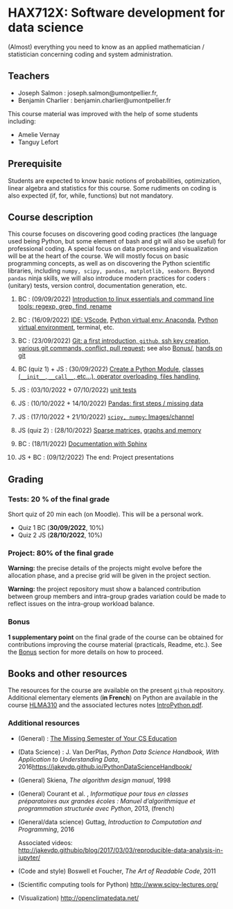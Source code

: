 # HAX712X: Software development for data science

(Almost) everything you need to know as an applied mathematician / statistician concerning coding and system administration.

## Teachers

- Joseph Salmon : joseph.salmon@umontpellier.fr,
- Benjamin Charlier : benjamin.charlier@umontpellier.fr

This course material was improved with the help of some students including:

- Amelie Vernay
- Tanguy Lefort


## Prerequisite

Students are expected to know basic notions of probabilities, optimization, linear algebra and statistics for this course.
Some rudiments on coding is also expected (if, for, while, functions) but not mandatory.

## Course description

This course focuses on discovering good coding practices (the language used being Python, but some element of bash and git will also be useful) for professional coding.
A special focus on data processing and visualization will be at the heart of the course.
We will mostly focus on basic programming concepts, as well as on discovering the Python scientific libraries, including ```numpy, scipy, pandas, matplotlib, seaborn```.
Beyond `pandas` ninja skills, we will also introduce modern practices for coders : (unitary) tests, version control, documentation generation, etc.


1. BC : (09/09/2022) [Introduction to linux essentials and command line tools: regexp, grep, find, rename](Courses/Bash/tp.qmd)

2. BC : (16/09/2022) [IDE: VScode](Courses/IDE/), [Python virtual env: Anaconda](Courses/Venv/tp.qmd), [Python virtual environment](Courses/Venv/tp.qmd), terminal, etc.

3. BC : (23/09/2022) [Git: a first introduction, `github`, ssh key creation, various git commands, conflict, pull request](Courses/Git/tp.qmd); see also [Bonus/](Bonus/README.md), [hands on git](Courses/Git/tp.qmd)

4. BC (quiz 1) + JS : (30/09/2022) [Create a Python Module](Courses/Python-modules/tp.qmd), [classes (`__init__`, `__call__`, etc...), operator overloading, files handling](Courses/Classes_n_Exceptions/tp.qmd),

5. JS : (03/10/2022 + 07/10/2022)  [unit tests](Courses/Test/tp.qmd)

6. JS : (10/10/2022 + 14/10/2022)  [Pandas: first steps / missing data](Courses/Pandas/tp.qmd)

7. JS : (17/10/2022 + 21/10/2022) [`scipy, numpy`: Images/channel](Courses/ScipyNumpy/tp.qmd)

8. JS (quiz 2) : (28/10/2022) [Sparse matrices,](Courses/TimeMemory/tp.qmd) [graphs and memory](Courses/TimeMemory/tp.qmd)

9. BC : (18/11/2022) [Documentation with Sphinx](Courses/Docs/tp.qmd)

10. JS + BC : (09/12/2022) The end:  Project presentations


## Grading


### Tests: 20 % of the final grade
Short quiz of 20 min each (on Moodle). This will be a personal work.

- Quiz 1 BC (**30/09/2022**, 10%)
- Quiz 2 JS (**28/10/2022**, 10%)


### Project: 80% of the final grade


**Warning:** the precise details of the projects might evolve before the allocation phase, and a precise grid will be given in the project section.

**Warning:** the project repository must show a balanced contribution between group members and intra-group grades variation could be made to reflect issues on the intra-group workload balance.

### Bonus

**1 supplementary point** on the final grade of the course can be obtained for contributions improving the course material (practicals, Readme, etc.).
See the [Bonus](Bonus/) section for more details on how to proceed.



## Books and other resources

The resources for the course are available on the present `github` repository. Additional elementary elements (**in French**) on Python are available in the course [HLMA310](http://josephsalmon.eu/HLMA310.html) and the associated lectures notes [IntroPython.pdf](http://josephsalmon.eu/enseignement/Montpellier/HLMA310/IntroPython.pdf).

### Additional resources

- (General) : [The Missing Semester of Your CS Education](https://missing.csail.mit.edu/)
- (Data Science) : J. Van DerPlas, *Python Data Science Handbook, With Application to Understanding Data*, 2016<https://jakevdp.github.io/PythonDataScienceHandbook/>
- (General) Skiena, *The algorithm design manual*, 1998
- (General) Courant et al. , *Informatique pour tous en classes préparatoires aux grandes écoles : Manuel d'algorithmique et programmation structurée avec Python*,
2013, (french)
- (General/data science) Guttag, *Introduction to Computation and Programming*,
2016

    Associated videos: <http://jakevdp.githubio/blog/2017/03/03/reproducible-data-analysis-in-jupyter/>

- (Code and style) Boswell et Foucher, *The Art of Readable Code*, 2011
- (Scientific computing tools for Python) <http://www.scipy-lectures.org/>
- (Visualization) <http://openclimatedata.net/>
